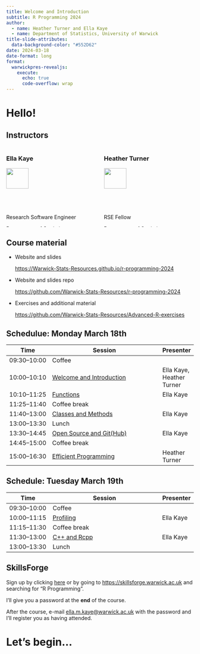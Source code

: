 ```yaml
---
title: Welcome and Introduction
subtitle: R Programming 2024
author: 
  - name: Heather Turner and Ella Kaye
  - name: Department of Statistics, University of Warwick
title-slide-attributes:
  data-background-color: "#552D62"
date: 2024-03-18
date-format: long
format: 
  warwickpres-revealjs:
    execute:
      echo: true
      code-overflow: wrap
---
```


# Hello! {.inverse .center-h}

## Instructors

:::: {.columns}

::: {.column width="50%"}
### Ella Kaye

![](images/ellakaye-profile-2023-square.jpeg){width=50%}

:::{.smaller80}
Research Software Engineer 

Department of Statistics

University of Warwick

<https://warwick.ac.uk/ellakaye>
:::
:::

::: {.column width="50%"}
### Heather Turner

![](images/heather_turner.jpg){width=50%}

:::{.smaller80}
RSE Fellow

Department of Statistics

University of Warwick

<https://warwick.ac.uk/heatherturner>
:::

:::

::::


## Course material

- Website and slides 
  
  <https://Warwick-Stats-Resources.github.io/r-programming-2024>
  
- Website and slides repo

  <https://github.com/Warwick-Stats-Resources/r-programming-2024>
  
- Exercises and additional material

  <https://github.com/Warwick-Stats-Resources/Advanced-R-exercises>
  
## Schedulue: Monday March 18th

:::{.smaller90}
| Time         | Session                           | Presenter |
|--------------|-----------------------------------| ----------|
| 09:30--10:00 | Coffee                     | |
| 10:00--10:10 | [Welcome and Introduction](content/01-welcome/index.qmd) | Ella Kaye, Heather Turner |
| 10:10--11:25 | [Functions](content/02-functions/index.qmd)  | Ella Kaye |
| 11:25--11:40 | Coffee break                     | |
| 11:40--13:00 | [Classes and Methods](content/03-classes-methods/index.qmd)   | Ella Kaye |
| 13:00--13:30 | Lunch                             | |
| 13:30--14:45 | [Open Source and Git(Hub)](content/04-github/index.qmd)   | Ella Kaye |
| 14:45--15:00 | Coffee break                      | |
| 15:00--16:30 | [Efficient Programming](content/05-efficient-programming/index.qmd) | Heather Turner |
:::

## Schedule: Tuesday March 19th

:::{.smaller90}
| Time         | Session                           | Presenter |
|--------------|-----------------------------------|-----------|
| 09:30--10:00 | Coffee                     | |
| 10:00--11:15 | [Profiling](content/06-profiling/index.qmd)             | Ella Kaye |
| 11:15--11:30 | Coffee break                      | |
| 11:30--13:00 | [C++ and Rcpp](content/07-r-with-cpp/index.qmd)          | Ella Kaye |
| 13:00--13:30 | Lunch                             | |
:::

## SkillsForge

Sign up by clicking [here](https://skillsforge.warwick.ac.uk/warwick/#he/dev/eventDetails,;em,providerCode=ST,providerOrgAlias=warwick,number=4,) or by going to <https://skillsforge.warwick.ac.uk> and searching for "R Programming".

I'll give you a password at the **end** of the course.

After the course, e-mail [ella.m.kaye@warwick.ac.uk](mailto:ella.m.kaye@warwick.ac.uk) with the password and I'll register you as having attended.

# Let's begin... {.inverse .center-h}
